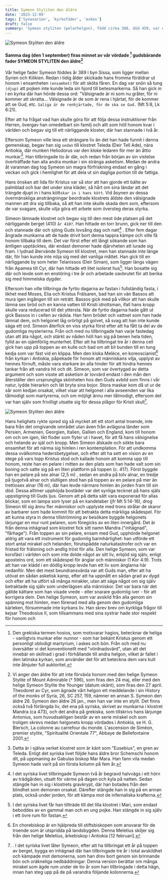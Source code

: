 ```yaml
---
title: Symeon Styliten den äldre
date: '2023-12-09'
tags: ['Synaxarion', 'kyrkofäder', 'askes']
draft: false
summary: 'Symeon styliten (pelarhelgon), född cirka 388, död 459, var en kristen eremit och ett helgon som i cirka 30 år levde på en pelare i Qalat as-Siman nära Aleppo i Syrien för att komma närmare Gud genom böner och askes. '
---
```


![Symeon Styliten den äldre](/static/ortodoxa/symeon-stylite02.png)

#### Samma dag (den 1 september) firas minnet av vår vördade [^1] gudsbärande fader **SYMEON STYLITEN** den äldre[^2]

Vår helige fader Symeon föddes år 389 i byn Sissa, som ligger mellan Syrien och Kilikien.
Redan i tidig ålder skickade hans fromma föräldrar ut honom i ensamheten `(ensamhet)` för att sköta fåren. En dag
var snön så tung `(djup)` att pojken inte kunde leda sin hjord till betesmarkerna. Så han gick in i en kyrka där han hörde dessa ord: "Välsignade är ni som nu gråter, för ni kommer att skratta... Välsignade är de som
är rena i hjärtat, för de kommer att se Gud, etc. `Saliga är de renhjärtade, för de ska se Gud.` (Mt 5:8, Lk 6:21).

Efter att ha frågat vad han skulle göra för att följa dessa instruktioner från Herren, övergav han omedelbart sin familj och allt som höll honom kvar i världen och begav sig till ett närliggande kloster, där han stannade i två år.

Eftersom Symeon ville leva ett strängare liv än det han hade funnit i denna gemenskap, begav han sig `sedan` till klostret Teleda (Deir Tell Ade), nära Antiokia, där munken Heliodorus var den kloke ledaren för mer än åttio munkar[^3]. Han tillbringade tio år där, och redan från början av sin vistelse överträffade han alla andra munkar i sin stränga asketism. Medan de andra åt varannan dag tog Symeon sin magra förfriskning endast en gång i veckan och gick i hemlighet för att dela ut sin dagliga portion till de fattiga.

Hans önskan att lida för Kristus var så stor att han gjorde ett bälte av palmblad och bar det under sina kläder, så hårt om sina ländar att det trängde djupt in i hans kött`skar in i hans kött`. Vid åsynen av dessa övermänskliga ansträngningar beordrade klostrets äldste den välsignade mannen att dra sig tillbaka, så att han inte skulle skada dem som, eftersom de var svagare, skulle vilja göra ett arbete som översteg deras styrka.

Simeon lämnade klostret och begav sig till den mest öde platsen på det närliggande berget (410) `år 410?`. Han hittade en torr brunn, gick ner till den och stannade där och sjöng Guds lovsång dag och natt[^4] . Efter fem dagar ångrade munkarna att de hade drivit bort denna tappra kämpe och ville få honom tillbaka till dem. Det var först efter ett långt sökande som han äntligen upptäcktes, där endast demoner hade djärvheten att lurade sig fram. I lydnad återvände Symeon till klostret, men han stannade inte länge där, för han kunde inte nöja sig med det vanliga måttet. Han gick till en närliggande by som heter Telanissos (Deir Siman), som ligger längs vägen från Apamea till Cyr, där han hittade ett litet isolerat hus[^5]. Han bosatte sig där och levde som en enstöring i tre år och arbetade oavbrutet för att berika sig med himmelska dygder.

Eftersom han ville tillbringa de fyrtio dagarna av fastan i fullständig fasta, i likhet med Moses, Elia och Kristus Frälsaren, bad han sin vän Bassos att mura igen ingången till sin reträtt. Bassos gick med på villkor att han skulle lämna sex bröd och en kanna vatten till Kristi idrottsman, ifall hans kropp skulle vara reducerad till det yttersta. När de fyrtio dagarna hade gått ut gick Bassos in i cellen av rädsla. Han fann brödet och vattnet som han hade lämnat dem, och helgonet låg orörligt på golvet, så svag att han inte kunde säga ett ord. Simeon återfick en viss styrka först efter att ha fått ta del av de gudomliga mysterierna. Från och med nu tillbringade han varje fastedag utan att äta något, och stärkt av nåden höll han sig på benen hela tiden, fylld av en ojämförlig munterhet.
Efter att ha tillbringat tre år i denna cell gick han upp på toppen av en kulle och bad om att bli bunden till en tung kedja som var fäst vid en klippa. Men den kloka Melèce, en koreoscianist[^6] från kyrkan i Antiokia, påpekade för honom att människans vilja, upplyst av hennes förnuft, måste vara starkare än alla hinder för att hindra hennes tankar från att vandra hit och dit. Simeon, som var övertygad av detta argument och som visste att asketism är lovvärd endast i den mån den återställer den ursprungliga skönheten hos den Guds avbild som finns i vår natur, lydde hierarkin och lät bryta sina bojor. Stora maskar kom då ut ur de sår som kedjan orsakat, vilket visar att helgonet i alla avseenden var lika tålmodigt som martyrerna, och om möjligt ännu mer tålmodigt, eftersom det var han själv som frivilligt utsatte sig för dessa plågor för Kristi skull[^7].

[^1]:
    Den grekiska termen hosios, som motsvarar hagios, betecknar de heliga - vanligtvis munkar eller nunnor - som har bekänt
    Kristus genom ett personligt oblodigt martyrium, i askes och bön. Från och med nu översätter vi det konventionellt med
    "vördnadsvärd", utan att det innebär en skillnad i grad i förhållande till andra helgon, vilket är fallet i den latinska kyrkan,
    som använder det för att beteckna dem vars kult inte åtnjuter full auktoritet.

[^2]: Vi anger den äldre för att inte förväxla honom med den helige Symeon Stylite of Mount Admirable († 596), som firas den 24 maj, eller med den helige Symeon Stylite the Younger (datum okänt), som firas den 27 april. Theodoret av Cyr, som ägnade vårt helgon ett meddelande i sin History of the monks of Syria, 26, SC 257, 159, nämner en annan S. Symeon den äldre 26. Symeon den äldre 26 jan., men han var inte en stylit. Det finns också två förlängda liv, det ena på syriska, skrivet av munkarna i klostret Mandra (ca 473), och det andra på grekiska, som tillskrivs hans lärjunge Antonius, som huvudsakligen består av en serie mirakel och som troligen skrevs medan helgonets kropp vördades i Antiokia, se H. G. Blersch, La colonne au carrefour du monde. L'ascension de Siméon, premier stylite, "Spiritualité Orientale 77", Abbaye de Bellefontaine 2001.
[^3]: Detta är i själva verket klostret som är känt som "Eusebius", en gren av Teleda. Enligt det syriska livet följde hans äldre bror Schemschi honom dit, på uppmaning av Gabulas biskop Mar Mara. Han fann vila medan Symeon hade varit på sin första kolumn på fem år.
[^4]: I det syriska livet tillbringade Symeon två år begravd halvvägs i ett hörn av trädgården, utsatt för värme på dagen och kyla på natten. Sedan stängde han in sig i klostrets gravkrypt, där han botades från den blindhet som demonen orsakat. Därefter stängde han in sig på en annan plats, också under jorden, för att kämpa mot de infernaliska krafterna.
[^5]: I det syriska livet får han tillträde till det lilla klostret i Mari, som endast beboddes av en gammal man och en ung pojke. Han stängde in sig själv i ett övre rum för fastan.
[^6]: En chorebiskop är en hjälpreda till stiftsbiskopen som ansvarar för de troende som är utspridda på landsbygden. Denna Meletius skiljer sig från den helige Meletius, ärkebiskop i Antiokia [12 februari].
[^7]: . I det syriska livet låter Symeon, efter att ha tillbringat ett år på toppen av berget, bygga en inhägnad där han tillbringade tre år i total avskildhet och kämpade mot demonerna, som han drev bort genom sin brinnande bön och oräkneliga nedbäddningar. Denna version berättar om många mirakel som ägde rum under de tio år som han tillbringade i detta hägn, innan han steg upp på de på varandra följande kolonnerna.

![Symeon Styliten den äldre](/static/ortodoxa/simeon-stylite01.jpeg)

Hans helighets rykte spred sig så mycket att ett stort antal troende, inte bara från det omgivande området utan även från avlägsna länder som Persien, Armenien, Georgien, Italien, Gallien och England, kom till honom om och om igen, likt floder som flyter ut i havet, för att få hans välsignelse och helande av själ och kropp. Men Simeon älskade och sökte bara ensamhet för att närma sig himlen i ren kontemplation. För att undkomma dessa ovälkomna hedersbetygelser, och efter att ha sett en vision av en stege på vars topp Kristus stod och kallade honom att komma upp till honom, reste han en pelare i mitten av den plats som han hade valt som sin boning och satte sig på en liten plattform på toppen (c. 417). Först byggde han en pelare på sex alnar (2,5 m) , sedan en andra på tolv alnar, en tredje på tjugotvå alnar och slutligen stod han på toppen av en pelare på mer än trettiosex alnar (16 m), där han levde närmare himlen än jorden fram till sin död. Dessa alltmer upphöjda bostäder var det synliga tecknet på hans själs uppstigning till Guds ljus. Genom att på detta sätt vara exponerad för allas blickar, som en lampa som lyser på en kandelaber (jfr Mt 5:14-16), drog Simeon till sig ännu fler människor och upplyste med trons strålar de skaror av barbarer som hade kommit för att betrakta detta märkliga skådespel. För att kunna styra in denna tillströmning av besökare byggde helgonets lärjungar en mur runt pelaren, som föregicks av en liten innergård. Det är från denna inhägnad som klostret fick sitt namn Mandra ("inhägnad", "fårhage").
Från toppen av sin pelare, ensam med Gud, upphörde helgonet aldrig att vara ett instrument för gudomlig barmhärtighet: han utförde ett stort antal mirakel och helanden, förutspådde naturkatastrofer och var en fristad för frälsning och andlig tröst för alla. Den helige Symeon, som var korsfäst i världen och som inte dolde något av sitt liv, erbjöd sig själv, enligt apostelns ord, som ett skådespel för änglar och människor (1 Kor 4:9). Trots att han var klädd i en dödlig kropp levde han ett liv som änglarna här nedanför. Men det mest beundransvärda var att Guds man, efter att ha utövat en sådan asketisk kamp, efter att ha uppnått en sådan grad av dygd och efter att ha utfört så många mirakler, utan att säga något om sig själv betraktade sig själv som underlägsen alla människor. Det var bara när det gällde kättare som han visade vrede - eller snarare gudomlig iver - för att korrigera dem.
Den helige Symeon, som var avskild från alla genom sin spänning mot himlen, men förenad med alla genom den gudomliga kärleken, försummade inte kyrkans liv. Han skrev brev om kyrkliga frågor till kejsar Theodosius II, som tillsammans med sina systrar hade stor respekt för honom och
